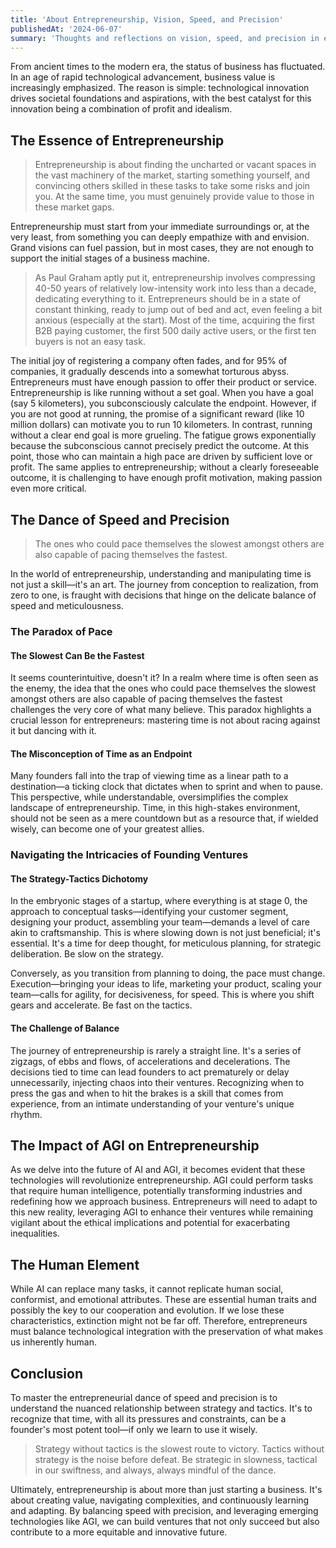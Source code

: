 ```yaml
---
title: 'About Entrepreneurship, Vision, Speed, and Precision'
publishedAt: '2024-06-07'
summary: 'Thoughts and reflections on vision, speed, and precision in entrepreneurship'
---
```


From ancient times to the modern era, the status of business has fluctuated. In an age of rapid technological advancement, business value is increasingly emphasized. The reason is simple: technological innovation drives societal foundations and aspirations, with the best catalyst for this innovation being a combination of profit and idealism.

## The Essence of Entrepreneurship

> Entrepreneurship is about finding the uncharted or vacant spaces in the vast machinery of the market, starting something yourself, and convincing others skilled in these tasks to take some risks and join you. At the same time, you must genuinely provide value to those in these market gaps.

Entrepreneurship must start from your immediate surroundings or, at the very least, from something you can deeply empathize with and envision. Grand visions can fuel passion, but in most cases, they are not enough to support the initial stages of a business machine.

> As Paul Graham aptly put it, entrepreneurship involves compressing 40-50 years of relatively low-intensity work into less than a decade, dedicating everything to it. Entrepreneurs should be in a state of constant thinking, ready to jump out of bed and act, even feeling a bit anxious (especially at the start). Most of the time, acquiring the first B2B paying customer, the first 500 daily active users, or the first ten buyers is not an easy task.

The initial joy of registering a company often fades, and for 95% of companies, it gradually descends into a somewhat torturous abyss. Entrepreneurs must have enough passion to offer their product or service. Entrepreneurship is like running without a set goal. When you have a goal (say 5 kilometers), you subconsciously calculate the endpoint. However, if you are not good at running, the promise of a significant reward (like 10 million dollars) can motivate you to run 10 kilometers. In contrast, running without a clear end goal is more grueling. The fatigue grows exponentially because the subconscious cannot precisely predict the outcome. At this point, those who can maintain a high pace are driven by sufficient love or profit. The same applies to entrepreneurship; without a clearly foreseeable outcome, it is challenging to have enough profit motivation, making passion even more critical.

## The Dance of Speed and Precision

> The ones who could pace themselves the slowest amongst others are also capable of pacing themselves the fastest.

In the world of entrepreneurship, understanding and manipulating time is not just a skill—it's an art. The journey from conception to realization, from zero to one, is fraught with decisions that hinge on the delicate balance of speed and meticulousness.

### The Paradox of Pace

#### The Slowest Can Be the Fastest

It seems counterintuitive, doesn't it? In a realm where time is often seen as the enemy, the idea that the ones who could pace themselves the slowest amongst others are also capable of pacing themselves the fastest challenges the very core of what many believe. This paradox highlights a crucial lesson for entrepreneurs: mastering time is not about racing against it but dancing with it.

#### The Misconception of Time as an Endpoint

Many founders fall into the trap of viewing time as a linear path to a destination—a ticking clock that dictates when to sprint and when to pause. This perspective, while understandable, oversimplifies the complex landscape of entrepreneurship. Time, in this high-stakes environment, should not be seen as a mere countdown but as a resource that, if wielded wisely, can become one of your greatest allies.

### Navigating the Intricacies of Founding Ventures

#### The Strategy-Tactics Dichotomy

In the embryonic stages of a startup, where everything is at stage 0, the approach to conceptual tasks—identifying your customer segment, designing your product, assembling your team—demands a level of care akin to craftsmanship. This is where slowing down is not just beneficial; it's essential. It's a time for deep thought, for meticulous planning, for strategic deliberation. Be slow on the strategy.

Conversely, as you transition from planning to doing, the pace must change. Execution—bringing your ideas to life, marketing your product, scaling your team—calls for agility, for decisiveness, for speed. This is where you shift gears and accelerate. Be fast on the tactics.

#### The Challenge of Balance

The journey of entrepreneurship is rarely a straight line. It's a series of zigzags, of ebbs and flows, of accelerations and decelerations. The decisions tied to time can lead founders to act prematurely or delay unnecessarily, injecting chaos into their ventures. Recognizing when to press the gas and when to hit the brakes is a skill that comes from experience, from an intimate understanding of your venture's unique rhythm.

## The Impact of AGI on Entrepreneurship

As we delve into the future of AI and AGI, it becomes evident that these technologies will revolutionize entrepreneurship. AGI could perform tasks that require human intelligence, potentially transforming industries and redefining how we approach business. Entrepreneurs will need to adapt to this new reality, leveraging AGI to enhance their ventures while remaining vigilant about the ethical implications and potential for exacerbating inequalities.

## The Human Element

While AI can replace many tasks, it cannot replicate human social, conformist, and emotional attributes. These are essential human traits and possibly the key to our cooperation and evolution. If we lose these characteristics, extinction might not be far off. Therefore, entrepreneurs must balance technological integration with the preservation of what makes us inherently human.

## Conclusion

To master the entrepreneurial dance of speed and precision is to understand the nuanced relationship between strategy and tactics. It's to recognize that time, with all its pressures and constraints, can be a founder's most potent tool—if only we learn to use it wisely.

> Strategy without tactics is the slowest route to victory. Tactics without strategy is the noise before defeat. Be strategic in slowness, tactical in our swiftness, and always, always mindful of the dance.

Ultimately, entrepreneurship is about more than just starting a business. It's about creating value, navigating complexities, and continuously learning and adapting. By balancing speed with precision, and leveraging emerging technologies like AGI, we can build ventures that not only succeed but also contribute to a more equitable and innovative future.
